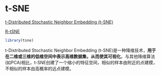 # t-SNE

[t-Distributed Stochastic Neighbor Embedding (t-SNE)](https://lvdmaaten.github.io/tsne/)

[R-tSNE](https://cran.r-project.org/web/packages/tsne/)

```r
library(tsne)
```

t-Distributed Stochastic Neighbor Embedding (t-SNE)是一种降维技术，**用于在二维或三维的低维空间中表示高维数据集，从而使其可视化**。与其他降维算法(如PCA)相比，t-SNE创建了一个缩小的特征空间，相似的样本由附近的点建模，不相似的样本由高概率的远点建模。
